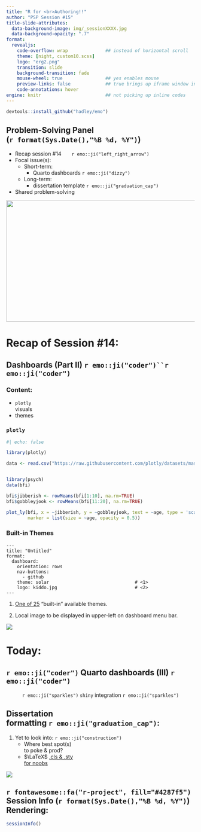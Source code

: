 ```yaml
---
title: "R for <br>Authoring!!" 
author: "PSP Session #15"
title-slide-attributes: 
  data-background-image: img/_sessionXXXX.jpg
  data-background-opacity: ".7"
format:
  revealjs:
    code-overflow: wrap              ## instead of horizontal scroll
    theme: [night, custom10.scss]
    logo: "erg2.png"
    transition: slide
    background-transition: fade
    mouse-wheel: true                ## yes enables mouse
    preview-links: false             ## true brings up iframe window instead of "site"
    code-annotations: hover 
engine: knitr                        ## not picking up inline codes
---
```


```r
devtools::install_github("hadley/emo")
```

## Problem-Solving Panel <br>(`r format(Sys.Date(),"%B %d, %Y")`)

::: {layout="[80,20]"}
::: first-column
-   Recap session #14&nbsp;&nbsp;&nbsp;&nbsp;&nbsp;&nbsp;&nbsp;`r emo::ji("left_right_arrow")`
-   Focal issue(s):
    -   Short-term:
        - Quarto dashboards `r emo::ji("dizzy")`
    -   Long-term:
        -   dissertation template `r emo::ji("graduation_cap")`
-   Shared problem-solving
:::

::: second-column
:::
:::

![](img/title14.JPG){.absolute top="170" right="-100" width="550" height="325"}

# Recap of Session #14: 

## Dashboards (Part II) `r emo::ji("coder")``r emo::ji("coder")`

:::: {layout="[10,90]"}

::: first
### [Content:]{.kulas}

+ `plotly` <br>visuals
+ themes

:::

::: second

::: panel-tabset

### `plotly`

```r
#| echo: false

library(plotly)

data <- read.csv("https://raw.githubusercontent.com/plotly/datasets/master/school_earnings.csv")


library(psych)
data(bfi)

bfi$jibberish <- rowMeans(bfi[1:10], na.rm=TRUE)
bfi$gobbleyjook <- rowMeans(bfi[11:20], na.rm=TRUE)

plot_ly(bfi, x = ~jibberish, y = ~gobbleyjook, text = ~age, type = 'scatter', mode = 'markers', color=~gender,
        marker = list(size = ~age, opacity = 0.5))

```

### Built-in Themes

```{}
---
title: "Untitled"
format: 
  dashboard:
    orientation: rows
    nav-buttons: 
      - github
    theme: solar                                # <1>
    logo: kiddo.jpg                             # <2>
---
```

1. [One of 25](https://bootswatch.com/) "built-in" available themes.

2. Local image to be displayed in upper-left on dashboard menu bar.

![](img/dashcard4.JPG)

:::

:::
::::

# Today: 

## `r emo::ji("coder")` Quarto dashboards (III) `r emo::ji("coder")` 

<p style="text-align: center;">`r emo::ji("sparkles")` `shiny` integration `r emo::ji("sparkles")`</p>

## Dissertation <br>formatting `r emo::ji("graduation_cap")`:

1. Yet to look into: `r emo::ji("construction")`
    + Where best spot(s) <br>to poke & prod?
    + $\LaTeX$ [.cls & .sty <br>for noobs](https://latex-ninja.com/2020/03/25/your-first-time-tweaking-a-cls-file-on-the-example-of-creating-switchable-colour-themes/)
    
![](https://workexposed.files.wordpress.com/2009/09/far_side002.jpg){.absolute right="-30" bottom="0"}

## `r fontawesome::fa("r-project", fill="#4287f5")` Session Info (`r format(Sys.Date(),"%B %d, %Y")`) Rendering:

```r
sessionInfo()
```